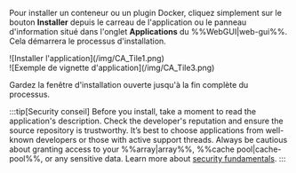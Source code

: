 Pour installer un conteneur ou un plugin Docker, cliquez simplement sur le bouton **Installer** depuis le carreau de l'application ou le panneau d'information situé dans l'onglet **Applications** du %%WebGUI|web-gui%%. Cela démarrera le processus d'installation.

<div style={{ margin: 'auto', maxWidth: '800px', display: 'flex', flexDirection: 'row', justifyContent: 'center', gap: '20px', alignItems: 'flex-start' }}>
  <div style={{ maxWidth: '390px', display: 'flex', flexDirection: 'column', alignItems: 'center' }}>
    ![Installer l'application](/img/CA_Tile1.png)
  </div>

  <div style={{ maxWidth: '390px', display: 'flex', flexDirection: 'column', alignItems: 'center' }}>
    ![Exemple de vignette d'application](/img/CA_Tile3.png)
  </div>
</div>

Gardez la fenêtre d'installation ouverte jusqu'à la fin complète du processus.

:::tip[Security conseil]
Before you install, take a moment to read the application's description. Check the developer's reputation and ensure the source repository is trustworthy. It’s best to choose applications from well-known developers or those with active support threads. Always be cautious about granting access to your %%array|array%%, %%cache pool|cache-pool%%, or any sensitive data. Learn more about [security fundamentals](../../../system-administration/secure-your-server/security-fundamentals.mdx).
:::
